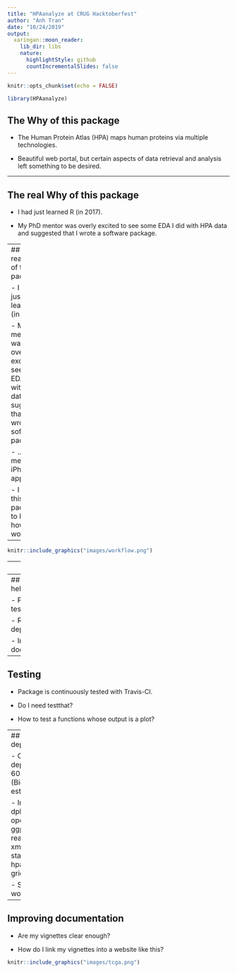 ```yaml
---
title: "HPAanalyze at CRUG Hacktoberfest"
author: "Anh Tran"
date: "10/24/2019"
output: 
  xaringan::moon_reader:
    lib_dir: libs
    nature:
      highlightStyle: github
      countIncrementalSlides: false
---
```


```r
knitr::opts_chunk$set(echo = FALSE)

library(HPAanalyze)
```

## The Why of this package

- The Human Protein Atlas (HPA) maps human proteins via multiple technologies.

- Beautiful web portal, but certain aspects of data retrieval and analysis left something to be desired.

---

## The real Why of this package

- I had just learned R (in 2017).

- My PhD mentor was overly excited to see some EDA I did with HPA data and suggested that I wrote a software package.

---
## The real Why of this package

- I had just learned R (in 2017).

- My PhD mentor was overly excited to see some EDA I did with HPA data and suggested that I wrote a software package.

- ... she meant an iPhone app.

- I wrote this package to learn how R worked.

---

```r
knitr::include_graphics("images/workflow.png")
```

---
## Demo

Almost everything is documented in vignettes

```r
browseVignettes("HPAanalyze")
```

https://doi.org/doi:10.18129/B9.bioc.HPAanalyze

---
## I need some help

- Package testing.

- Reducing dependencies.

- Improving documentation.

---
## Testing

- Package is continuously tested with Travis-CI.

- Do I need testthat?

- How to test a functions whose output is a plot?

---
## Reducing dependencies

- Currently dependent on 60 packages (Bioconductor estimate).

- Imports: dplyr, openxlsx, ggplot2, readr, tibble, xml2, tidyr, stats, utils, hpar, gridExtra

- Should I be worried?

---
## Improving documentation

- Are my vignettes clear enough?

- How do I link my vignettes into a website like this?

```r
knitr::include_graphics("images/tcga.png")
```
